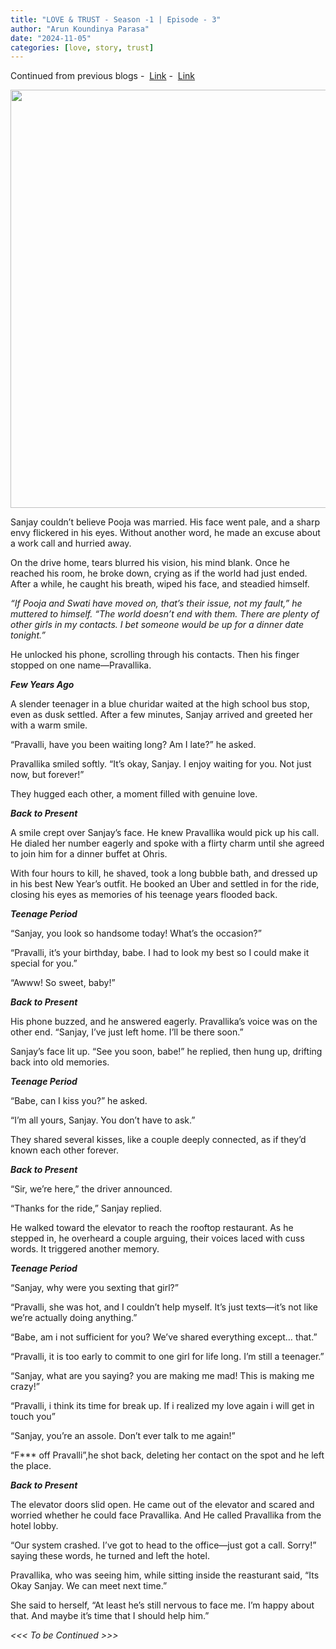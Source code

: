 ```yaml
---
title: "LOVE & TRUST - Season -1 | Episode - 3"
author: "Arun Koundinya Parasa"
date: "2024-11-05"
categories: [love, story, trust]
---
```


Continued from previous blogs -  [Link](https://arunkoundinya.github.io/CanvassAndAnalyze/posts/Love_n_Trust_Season1_Episode1){.uri} -  [Link](https://arunkoundinya.github.io/CanvassAndAnalyze/posts/Love_n_Trust_Season1_Episode2){.uri}

![](image.png){fig-align="center" width="669"}

Sanjay couldn't believe Pooja was married. His face went pale, and a sharp envy flickered in his eyes. Without another word, he made an excuse about a work call and hurried away.

On the drive home, tears blurred his vision, his mind blank. Once he reached his room, he broke down, crying as if the world had just ended. After a while, he caught his breath, wiped his face, and steadied himself.

*"If Pooja and Swati have moved on, that's their issue, not my fault," he muttered to himself. "The world doesn't end with them. There are plenty of other girls in my contacts. I bet someone would be up for a dinner date tonight."*

He unlocked his phone, scrolling through his contacts. Then his finger stopped on one name—Pravallika.

***Few Years Ago***

A slender teenager in a blue churidar waited at the high school bus stop, even as dusk settled. After a few minutes, Sanjay arrived and greeted her with a warm smile.

"Pravalli, have you been waiting long? Am I late?" he asked.

Pravallika smiled softly. "It’s okay, Sanjay. I enjoy waiting for you. Not just now, but forever!"

They hugged each other, a moment filled with genuine love.

***Back to Present***

A smile crept over Sanjay's face. He knew Pravallika would pick up his call. He dialed her number eagerly and spoke with a flirty charm until she agreed to join him for a dinner buffet at Ohris.

With four hours to kill, he shaved, took a long bubble bath, and dressed up in his best New Year's outfit. He booked an Uber and settled in for the ride, closing his eyes as memories of his teenage years flooded back.

***Teenage Period***

"Sanjay, you look so handsome today! What’s the occasion?"

"Pravalli, it’s your birthday, babe. I had to look my best so I could make it special for you."

"Awww! So sweet, baby!"

***Back to Present***

His phone buzzed, and he answered eagerly. Pravallika's voice was on the other end. "Sanjay, I’ve just left home. I’ll be there soon."

Sanjay’s face lit up. "See you soon, babe!" he replied, then hung up, drifting back into old memories.

***Teenage Period***

"Babe, can I kiss you?" he asked.

"I'm all yours, Sanjay. You don’t have to ask."

They shared several kisses, like a couple deeply connected, as if they'd known each other forever.

***Back to Present***

“Sir, we’re here,” the driver announced.

“Thanks for the ride,” Sanjay replied.

He walked toward the elevator to reach the rooftop restaurant. As he stepped in, he overheard a couple arguing, their voices laced with cuss words. It triggered another memory.

***Teenage Period***

"Sanjay, why were you sexting that girl?"

"Pravalli, she was hot, and I couldn’t help myself. It’s just texts—it's not like we're actually doing anything."

"Babe, am i not sufficient for you? We’ve shared everything except… that."

"Pravalli, it is too early to commit to one girl for life long. I'm still a teenager."

"Sanjay, what are you saying? you are making me mad! This is making me crazy!"

"Pravalli, i think its time for break up. If i realized my love again i will get in touch you"

"Sanjay, you're an assole. Don’t ever talk to me again!"

"F\*\*\* off Pravalli",he shot back, deleting her contact on the spot and he left the place.

***Back to Present***

The elevator doors slid open. He came out of the elevator and scared and worried whether he could face Pravallika. And He called Pravallika from the hotel lobby.

"Our system crashed. I’ve got to head to the office—just got a call. Sorry!" saying these words, he turned and left the hotel.

Pravallika, who was seeing him, while sitting inside the reasturant said, "Its Okay Sanjay. We can meet next time."

She said to herself, "At least he’s still nervous to face me. I’m happy about that. And maybe it’s time that I should help him."

*\<\<\< To be Continued \>\>\>*

```{=html}
<script src="https://giscus.app/client.js"
        data-repo="ArunKoundinya/CanvassAndAnalyze"
        data-repo-id="R_kgDOLTnAQQ"
        data-category="General"
        data-category-id="DIC_kwDOLTnAQc4CdYId"
        data-mapping="pathname"
        data-strict="0"
        data-reactions-enabled="1"
        data-emit-metadata="0"
        data-input-position="bottom"
        data-theme="transparent_dark"
        data-lang="en"
        crossorigin="anonymous"
        async>
</script>
```